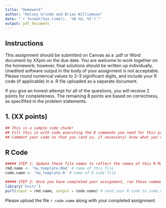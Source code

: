 ```yaml
---
title: "Homework"
author: "Kelsey Grinde and Brian Williamson"
date: "`r format(Sys.time(), '%B %d, %Y')`"
output: pdf_document
---
```


## Instructions

This assignment should be submitted on Canvas as a .pdf or Word document by XXpm on the due date. You are welcome to work together on the homework; however, final solutions should be written up individually. Unedited software output in the body of your assignment is not acceptable. Please round numerical values to 2--3 significant digits, and include your R code (if applicable) in a .R file uploaded as a separate document.

If you give an honest attempt for all of the questions, you will receive 2 points for completeness. The remaining 8 points are based on correctness, as specififed in the problem statements.

## 1. (XX points)

```r
## This is a sample code chunk! 
## Fill this in with code executing the R commands you need for this problem
## Comment your code so that you (and us, if necessary) know what you're doing
```

## R Code

```r
##### STEP 1: Update these file names to reflect the names of this R Markdown file (rmd.name) and the name of the R file where you want to send your R code (code.name). #####
rmd.name <- 'hw_template.Rmd' # name of this file
code.name <- 'hw_template.R' # name of R code file
```

```r
##### STEP 2: Once you have completed your assignment, run these commands #####
library('knitr') 
purl(input = rmd.name, output = code.name) # send your R code to code.name 
```

Please upload the file `r code.name` along with your completed assignment. 
